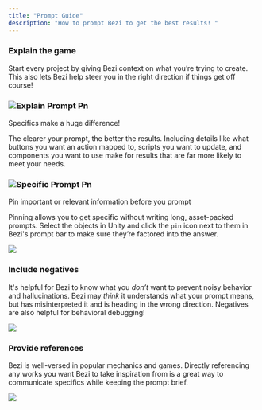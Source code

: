 ```yaml
---
title: "Prompt Guide"
description: "How to prompt Bezi to get the best results! "
---
```


### Explain the game

Start every project by giving Bezi context on what you’re trying to create. This also lets Bezi help steer you in the right direction if things get off course\!

### ![Explain Prompt Pn](/images/explain-prompt.png)

Specifics make a huge difference\!

The clearer your prompt, the better the results. Including details like what buttons you want an action mapped to, scripts you want to update, and components you want to use make for results that are far more likely to meet your needs.

### ![Specific Prompt Pn](/images/specific-prompt.png)

Pin important or relevant information before you prompt

Pinning allows you to get specific without writing long, asset-packed prompts. Select the objects in Unity and click the `pin` icon next to them in Bezi's prompt bar to make sure they’re factored into the answer.

![](/images/pinning-prompt.png)

### Include negatives

It's helpful for Bezi to know what you _don’t_ want to prevent noisy behavior and hallucinations. Bezi may _think_ it understands what your prompt means, but has misinterpreted it and is heading in the wrong direction. Negatives are also helpful for behavioral debugging\!

![](/images/negative-prompt.png)

### Provide references

Bezi is well-versed in popular mechanics and games. Directly referencing any works you want Bezi to take inspiration from is a great way to communicate specifics while keeping the prompt brief.

![](/images/reference-game-prompt.png)